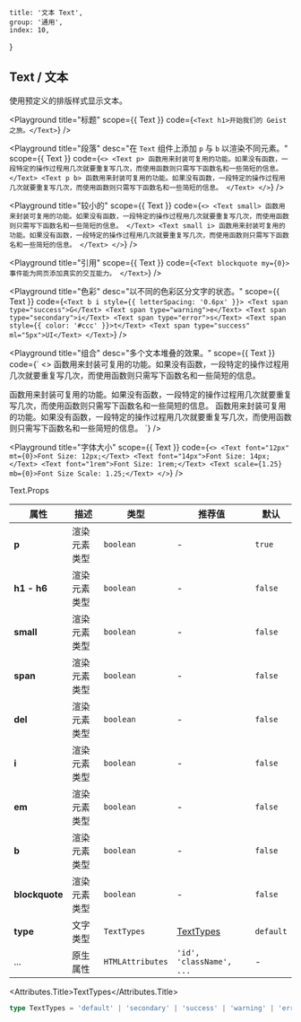 
	title: '文本 Text',
	group: '通用',
	index: 10,
}

## Text / 文本

使用预定义的排版样式显示文本。

<Playground
	title="标题"
	scope={{ Text }}
	code={`
<Text h1>开始我们的 Geist 之旅。</Text>
`}
/>

<Playground
	title="段落"
	desc="在 `Text` 组件上添加 `p` 与 `b` 以渲染不同元素。"
	scope={{ Text }}
	code={`
<>
  <Text p>
  函数用来封装可复用的功能。如果没有函数，一段特定的操作过程用几次就要重复写几次，而使用函数则只需写下函数名和一些简短的信息。
  </Text>
  <Text p b>
  函数用来封装可复用的功能。如果没有函数，一段特定的操作过程用几次就要重复写几次，而使用函数则只需写下函数名和一些简短的信息。
  </Text>
</>
`}
/>

<Playground
	title="较小的"
	scope={{ Text }}
	code={`
<>
  <Text small>
  函数用来封装可复用的功能。如果没有函数，一段特定的操作过程用几次就要重复写几次，而使用函数则只需写下函数名和一些简短的信息。
  </Text>
  <Text small i>
  函数用来封装可复用的功能。如果没有函数，一段特定的操作过程用几次就要重复写几次，而使用函数则只需写下函数名和一些简短的信息。
  </Text>
</>
`}
/>

<Playground
	title="引用"
	scope={{ Text }}
	code={`
<Text blockquote my={0}>
  事件能为网页添加真实的交互能力。
</Text>
`}
/>

<Playground
	title="色彩"
	desc="以不同的色彩区分文字的状态。"
	scope={{ Text }}
	code={`
<Text b i style={{ letterSpacing: '0.6px' }}>
  <Text span type="success">G</Text>
  <Text span type="warning">e</Text>
  <Text span type="secondary">i</Text>
  <Text span type="error">s</Text>
  <Text span style={{ color: '#ccc' }}>t</Text>
  <Text span type="success" ml="5px">UI</Text>
</Text>
`}
/>

<Playground
  title="组合"
  desc="多个文本堆叠的效果。"
  scope={{ Text }}
  code={`
<>
  <Text p mt={0}>
  函数用来封装可复用的功能。如果没有函数，一段特定的操作过程用几次就要重复写几次，而使用函数则只需写下函数名和一些简短的信息。
  </Text>

  <Text mb={0}>
    <Text small del>函数用来封装可复用的功能。如果没有函数，一段特定的操作过程用几次就要重复写几次，而使用函数则只需写下函数名和一些简短的信息。</Text>
    <Text small b>函数用来封装可复用的功能。如果没有函数，一段特定的操作过程用几次就要重复写几次，而使用函数则只需写下函数名和一些简短的信息。</Text>
  </Text>
</>
`} />

<Playground
	title="字体大小"
	scope={{ Text }}
	code={`
<>
  <Text font="12px" mt={0}>Font Size: 12px;</Text>
  <Text font="14px">Font Size: 14px;</Text>
  <Text font="1rem">Font Size: 1rem;</Text>
  <Text scale={1.25} mb={0}>Font Size Scale: 1.25;</Text>
</>
`}
/>

<Attributes edit="/pages/zh-cn/components/text.mdx">
<Attributes.Title>Text.Props</Attributes.Title>

| 属性           | 描述         | 类型             | 推荐值                   | 默认      |
| -------------- | ------------ | ---------------- | ------------------------ | --------- |
| **p**          | 渲染元素类型 | `boolean`        | -                        | `true`    |
| **h1 - h6**    | 渲染元素类型 | `boolean`        | -                        | `false`   |
| **small**      | 渲染元素类型 | `boolean`        | -                        | `false`   |
| **span**       | 渲染元素类型 | `boolean`        | -                        | `false`   |
| **del**        | 渲染元素类型 | `boolean`        | -                        | `false`   |
| **i**          | 渲染元素类型 | `boolean`        | -                        | `false`   |
| **em**         | 渲染元素类型 | `boolean`        | -                        | `false`   |
| **b**          | 渲染元素类型 | `boolean`        | -                        | `false`   |
| **blockquote** | 渲染元素类型 | `boolean`        | -                        | `false`   |
| **type**       | 文字类型     | `TextTypes`      | [TextTypes](#texttypes)  | `default` |
| ...            | 原生属性     | `HTMLAttributes` | `'id', 'className', ...` | -         |

<Attributes.Title>TextTypes</Attributes.Title>

```ts
type TextTypes = 'default' | 'secondary' | 'success' | 'warning' | 'error'
```

</Attributes>

